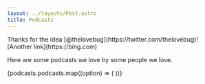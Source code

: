 ```yaml
---
layout: ../layouts/Post.astro
title: Podcasts
---
```



<Credit>
Thanks for the idea [@thelovebug](https://twitter.com/thelovebug)! [Another link](https://bing.com)
</Credit>

Here are some podcasts we love by some people we love. 


<section class="prose dark:prose-invert lg:prose-xl prose-h2:text-center max-w-full items-center">
   <div class="grid grid-cols-1 md:grid-cols-2 gap-4 w-full justify-items-center">
      {podcasts.podcasts.map((option) => (
         <Card
            href={option.link}
            title={option.name}
            body={option.body}
            image={option.icon}
            chatLink={option.chatLink}
            chatName={option.chatName}
            label="Website"
         />
      ))}
   </div>
</section>